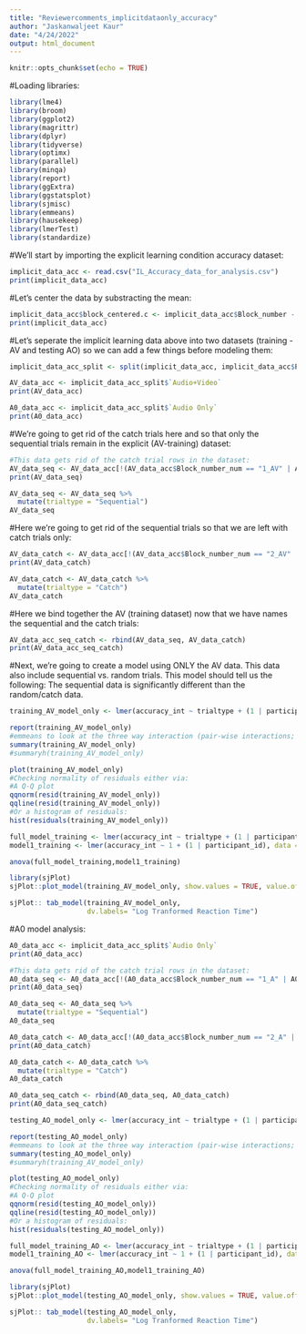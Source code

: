 ```yaml
---
title: "Reviewercomments_implicitdataonly_accuracy"
author: "Jaskanwaljeet Kaur"
date: "4/24/2022"
output: html_document
---
```


```r
knitr::opts_chunk$set(echo = TRUE)
```

#Loading libraries:
```r
library(lme4)
library(broom)
library(ggplot2)
library(magrittr)
library(dplyr)
library(tidyverse)
library(optimx)
library(parallel)
library(minqa)
library(report)
library(ggExtra)
library(ggstatsplot)
library(sjmisc)
library(emmeans)
library(hausekeep)
library(lmerTest)
library(standardize)
```
#We'll start by importing the explicit learning condition accuracy dataset:
```r
implicit_data_acc <- read.csv("IL_Accuracy_data_for_analysis.csv")
print(implicit_data_acc)
```
#Let's center the data by substracting the mean:
```r
implicit_data_acc$block_centered.c <- implicit_data_acc$Block_number - mean(implicit_data_acc$Block_number)
print(implicit_data_acc)
```
#Let's seperate the implicit learning data above into two datasets (training - AV and testing AO) so we can add a few things before modeling them:
```r
implicit_data_acc_split <- split(implicit_data_acc, implicit_data_acc$Part_Type)

AV_data_acc <- implicit_data_acc_split$`Audio+Video`
print(AV_data_acc)

A0_data_acc <- implicit_data_acc_split$`Audio Only`
print(A0_data_acc)
```
#We're going to get rid of the catch trials here and so that only the sequential trials remain in the explicit (AV-training) dataset:
```r
#This data gets rid of the catch trial rows in the dataset:
AV_data_seq <- AV_data_acc[!(AV_data_acc$Block_number_num == "1_AV" | AV_data_acc$Block_number_num == "6_AV"| AV_data_acc$Block_number_num == "ten_AV"),]
print(AV_data_seq)

AV_data_seq <- AV_data_seq %>%
  mutate(trialtype = "Sequential")
AV_data_seq
```
#Here we're going to get rid of the sequential trials so that we are left with catch trials only:
```r
AV_data_catch <- AV_data_acc[!(AV_data_acc$Block_number_num == "2_AV" | AV_data_acc$Block_number_num == "3_AV" | AV_data_acc$Block_number_num == "4_AV" | AV_data_acc$Block_number_num == "5_AV"| AV_data_acc$Block_number_num == "7_AV"| AV_data_acc$Block_number_num == "8_AV" | AV_data_acc$Block_number_num == "9_AV"),]
print(AV_data_catch)

AV_data_catch <- AV_data_catch %>%
  mutate(trialtype = "Catch")
AV_data_catch
```
#Here we bind together the AV (training dataset) now that we have names the sequential and the catch trials:
```r
AV_data_acc_seq_catch <- rbind(AV_data_seq, AV_data_catch)
print(AV_data_acc_seq_catch)
```
#Next, we're going to create a model using ONLY the AV data. This data also include sequential vs. random trials. This model should tell us the following: The sequential data is significantly different than the random/catch data.
```r
training_AV_model_only <- lmer(accuracy_int ~ trialtype + (1 | participant_id), data = AV_data_acc_seq_catch)

report(training_AV_model_only)
#emmeans to look at the three way interaction (pair-wise interactions; plot this as well.)
summary(training_AV_model_only)
#summaryh(training_AV_model_only)

plot(training_AV_model_only)
#Checking normality of residuals either via:
#A Q-Q plot 
qqnorm(resid(training_AV_model_only))
qqline(resid(training_AV_model_only))
#Or a histogram of residuals:
hist(residuals(training_AV_model_only))
```
```r
full_model_training <- lmer(accuracy_int ~ trialtype + (1 | participant_id), data = AV_data_acc_seq_catch)
model1_training <- lmer(accuracy_int ~ 1 + (1 | participant_id), data = AV_data_acc_seq_catch)

anova(full_model_training,model1_training)
```
```r
library(sjPlot)
sjPlot::plot_model(training_AV_model_only, show.values = TRUE, value.offset = .3, vline.color = "yellow", title = "Reaction Time Estimates", sort.est = TRUE)
```
```r
sjPlot:: tab_model(training_AV_model_only,
                   dv.labels= "Log Tranformed Reaction Time")
```

#A0 model analysis:
```r
A0_data_acc <- implicit_data_acc_split$`Audio Only`
print(A0_data_acc)
```
```r
#This data gets rid of the catch trial rows in the dataset:
A0_data_seq <- A0_data_acc[!(A0_data_acc$Block_number_num == "1_A" | A0_data_acc$Block_number_num == "6_A"| A0_data_acc$Block_number_num == "ten_A"),]
print(A0_data_seq)

A0_data_seq <- A0_data_seq %>%
  mutate(trialtype = "Sequential")
A0_data_seq
```
```r
A0_data_catch <- A0_data_acc[!(A0_data_acc$Block_number_num == "2_A" | A0_data_acc$Block_number_num == "3_A" | A0_data_acc$Block_number_num == "4_A" | A0_data_acc$Block_number_num == "5_A"| A0_data_acc$Block_number_num == "7_A"| A0_data_acc$Block_number_num == "8_A" | A0_data_acc$Block_number_num == "9_A"),]
print(A0_data_catch)

A0_data_catch <- A0_data_catch %>%
  mutate(trialtype = "Catch")
A0_data_catch
```
```r
A0_data_seq_catch <- rbind(A0_data_seq, A0_data_catch)
print(A0_data_seq_catch)
```
```r
testing_AO_model_only <- lmer(accuracy_int ~ trialtype + (1 | participant_id), data = A0_data_seq_catch)

report(testing_AO_model_only)
#emmeans to look at the three way interaction (pair-wise interactions; plot this as well.)
summary(testing_AO_model_only)
#summaryh(training_AV_model_only)

plot(testing_AO_model_only)
#Checking normality of residuals either via:
#A Q-Q plot 
qqnorm(resid(testing_AO_model_only))
qqline(resid(testing_AO_model_only))
#Or a histogram of residuals:
hist(residuals(testing_AO_model_only))
```
```r
full_model_training_AO <- lmer(accuracy_int ~ trialtype + (1 | participant_id), data = A0_data_seq_catch)
model1_training_AO <- lmer(accuracy_int ~ 1 + (1 | participant_id), data = A0_data_seq_catch)

anova(full_model_training_AO,model1_training_AO)
```
```r
library(sjPlot)
sjPlot::plot_model(testing_AO_model_only, show.values = TRUE, value.offset = .3, vline.color = "yellow", title = "Reaction Time Estimates", sort.est = TRUE)
```
```r
sjPlot:: tab_model(testing_AO_model_only,
                   dv.labels= "Log Tranformed Reaction Time")
```







